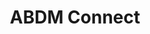 ---
title: 'ABDM Connect'
description: 'Connect to Ayushman Bharat Digital mission using Eka Care'
openapi: post /connect-auth/v1/account/login
---